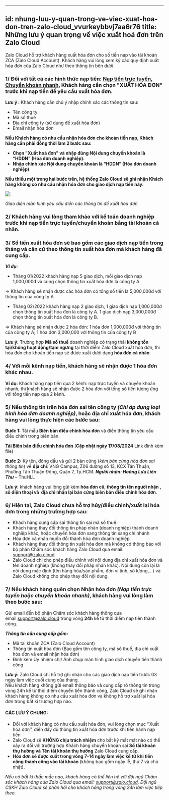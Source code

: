 
---
id: nhung-luu-y-quan-trong-ve-viec-xuat-hoa-don-tren-zalo-cloud_vvurkeybbvj7aa6r76
title: Những lưu ý quan trọng về việc xuất hoá đơn trên Zalo Cloud
---
Zalo Cloud hỗ trợ khách hàng xuất hóa đơn cho số tiền nạp vào tài khoản ZCA (Zalo Cloud Account). Khách hàng vui lòng xem kỹ các quy định xuất hóa đơn của Zalo Cloud như theo thông tin bên dưới. 

### **1/ Đối với tất cả các hình thức nạp tiền:** [**Nạp tiền trực tuyến**](https://zalo.cloud/blog/huong-dan-nap-tien-vao-zalo-cloud-account-bang-phuong-thuc-nap-truc-tuyen/8bujyrzbeg498j8jw4)**,** [**Chuyển khoản nhanh**](https://zalo.cloud/blog/huong-dan-nap-tien-vao-zca-bang-phuong-thuc-chuyen-khoan-nhanh/wkugnnbdeezmjpnz4w)**, Khách hàng cần chọn** **"XUẤT HÓA ĐƠN" trước khi nạp tiền để yêu cầu xuất hóa đơn.**

**Lưu ý :** Khách hàng cần chú ý nhập chính xác các thông tin sau:

*   Tên công ty
*   Mã số thuế 
*   Địa chỉ công ty (sử dụng để xuất hóa đơn)
*   Email nhận hóa đơn 

**Nếu Khách hàng có nhu cầu nhận hóa đơn cho khoản tiền nạp, Khách hàng cần phải đồng thời làm 2 bước sau:**

*   **Chọn "Xuất hoá đơn" và nhập đúng Nội dung chuyển khoản là “HDDN” (Hóa đơn doanh nghiệp).** 
*   **Nhập chính xác Nội dung chuyển khoản là “HDDN” (Hóa đơn doanh nghiệp)**

**Nếu thiếu một trong hai bước trên, hệ thống Zalo Cloud sẽ ghi nhận Khách hàng không có nhu cầu nhận hóa đơn cho giao dịch nạp tiền này.**

![](https://stc-oa.zdn.vn/uploads/5630cdb5b02cf9dc09d97fe724f1a47b.jpg)

_Giao diện màn hình yêu cầu điền các thông tin để xuất hóa đơn_

### **2/ Khách hàng vui lòng tham khảo với kế toán doanh nghiệp trước khi nạp tiền trực tuyến/chuyển khoản bằng tài khoản cá nhân.** 

### **3/ Số tiền xuất hóa đơn sẽ bao gồm các giao dịch nạp tiền trong tháng và căn cứ theo thông tin xuất hóa đơn mà khách hàng đã cung cấp.**

_**Ví dụ:**_ 

*   Tháng 01/2022 khách hàng nạp 5 giao dịch, mỗi giao dịch nạp 1,000,000đ và cùng chọn thông tin xuất hóa đơn là công ty A.

\=> Khách hàng sẽ nhận được các hóa đơn có tổng số tiền là 5,000,000đ với thông tin của công ty A

*   Tháng 02/2022 khách hàng nạp 2 giao dịch, 1 giao dịch nạp 1,000,000đ chọn thông tin xuất hóa đơn là công ty A. 1 giao dịch nạp 3,000,000đ chọn thông tin xuất hóa đơn là công ty B.

\=> Khách hàng sẽ nhận được 2 hóa đơn: 1 hóa đơn 1,000,000đ với thông tin của công ty A; 1 hóa đơn 3,000,000 với thông tin của công ty B

**Lưu ý:** Trường hợp **Mã số thuế** doanh nghiệp có trạng thái **không tồn tại/không hoạt động/tạm ngưng** tại thời điểm Zalo Cloud xuất hóa đơn, thì hóa đơn cho khoản tiền nạp sẽ được xuất dưới dạng **hóa đơn cá nhân**.

### **4/ Với mỗi kênh nạp tiền, khách hàng sẽ nhận được 1 hóa đơn khác nhau.**

**Ví dụ:** Khách hàng nạp tiền qua 2 kênh: nạp trực tuyến và chuyển khoản nhanh, thì khách hàng sẽ nhận được 2 hóa đơn với tổng số tiền tương ứng với tổng tiền nạp qua 2 kênh.

### **5/ Nếu thông tin trên hóa đơn sai tên công ty** _**(Chỉ áp dụng loại hình hóa đơn doanh nghiệp)**_**, hoặc địa chỉ xuất hóa đơn, khách hàng vui lòng thực hiện các bước sau:**

**Bước 1:** Tải mẫu **Biên bản điều chỉnh hóa đơn** và điền thông tin yêu cầu điều chỉnh trong biên bản.

[**Tải Biên bản điều chỉnh hóa đơn**](https://adtima.my.salesforce.com/sfc/p/2w000002llxF/a/A70000002YxQ/eV8W2RY0Kyr0NdGao0_hmnLJz7wawtpFdpAhEK.9EBw) (**Cập nhật ngày 17/08/2024** Link đính kèm file)

**Bước 2:** Ký tên, đóng dấu và gửi 2 bản cứng (_kèm bản cứng hóa đơn sai thông tin_) về **địa chỉ**: VNG Campus, Z06 đường số 13, KCX Tân Thuận, Phường Tân Thuận Đông, Quận 7, Tp.HCM. _**Người nhận: Hoàng Lưu Liên Thư**_ – ThuHLL

**Lưu ý:** khách hàng vui lòng gửi kèm **hóa đơn cũ, thông tin tên người nhận , số điện thoại và  địa chỉ nhận lại bản cứng biên bản điều chỉnh hóa đơn**.

### **6/ Hiện tại, Zalo Cloud chưa hỗ trợ hủy/điều chỉnh/xuất lại hóa đơn trong những trường hợp sau:**

*   Khách hàng cung cấp sai thông tin sai mã số thuế
*   Khách hàng thay đổi thông tin pháp nhân (doanh nghiệp) thành doanh nghiệp khác, hoặc chuyển hóa đơn sang thông tin sang chi nhánh
*   Hóa đơn cá nhân muốn đổi thành hóa đơn doanh nghiệp
*   Khách hàng thay đổi thông tin xuất hóa đơn mà không có thông báo với bộ phận Chăm sóc khách hàng Zalo Cloud qua email: [support@zalo.cloud](mailto:support@zalo.cloud)
*   Zalo Cloud chỉ cho phép điều chỉnh với nội dung địa chỉ xuất hóa đơn và tên doanh nghiệp (không thay đổi pháp nhân khác). Nội dung còn lại là nội dung mặc định (tên hàng hóa/sản phẩm, đơn vị tính, số lượng,...) và Zalo Cloud không cho phép thay đổi nội dung.

### **7/ Nếu khách hàng quên chọn Nhận hóa đơn** _**(Nạp tiền trực tuyến hoặc chuyển khoản nhanh)**_**, khách hàng vui lòng làm theo bước sau:**

Gửi email đến bộ phận Chăm sóc khách hàng thông qua email [support@zalo.cloud](mailto:support@zalo.cloud) trong vòng **24h** kể từ thời điểm nạp tiền thành công.

_**Thông tin cần cung cấp gồm:**_

*   Mã tài khoản ZCA (Zalo Cloud Account)
*   Thông tin xuất hóa đơn (Bao gồm tên công ty, mã số thuế, địa chỉ xuất hóa đơn và email nhận hóa đơn)
*   Đính kèm Ủy nhiệm chi/ Ảnh chụp màn hình giao dịch chuyển tiền thành công

**Lưu ý:** Zalo Cloud chỉ hỗ trợ ghi nhận cho các giao dịch nạp tiền trước 03 ngày làm việc cuối cùng của tháng.  
Nếu khách hàng không gửi email thông báo và cung cấp rõ thông tin trong vòng 24h kể từ thời điểm chuyển tiền thành công, Zalo Cloud sẽ ghi nhận khách hàng không có nhu cầu xuất hóa đơn và không hỗ trợ xuất lại hóa đơn trong bất kì trường hợp nào.

#### **CÁC LƯU Ý CHUNG:**

*   Đối với khách hàng có nhu cầu xuất hóa đơn, vui lòng chọn mục ‘’Xuất hóa đơn’’, điền đầy đủ thông tin xuất hóa đơn trước khi tiến hành nạp tiền
*   Zalo Cloud sẽ **KHÔNG chịu trách nhiệm** cho bất kỳ mất mát nào có thể xảy ra đối với trường hợp Khách hàng chuyển khoản sai **Số tài khoản thụ hưởng và Tên tài khoản thụ hưởng** Zalo Cloud cung cấp.
*   **Hóa đơn sẽ được xuất trong vòng 7-14 ngày làm việc kể từ khi tiền cộng thành công vào tài khoản** (không bao gồm ngày lễ, thứ 7 và chủ nhật).

_Nếu có bất kì thắc mắc nào, khách hàng có thể liên hệ với đội ngũ Chăm sóc khách hàng của Zalo Cloud qua email:_ [_support@zalo.cloud_](mailto:support@zalo.cloud)_. Đội ngũ CSKH Zalo Cloud sẽ phản hồi cho khách hàng trong vòng 24h làm việc tiếp theo._